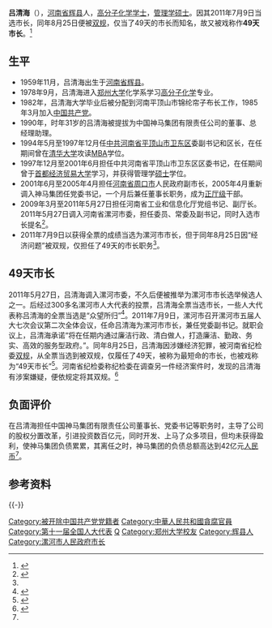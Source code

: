 {{Infobox_Person
|name=吕清海
|image_name=
|box_width=
|caption=
|occupation=[[河南省|河南省]][[漯河市|漯河市]]市长
|period=2011年7月9日至2011年8月25日
|birth_name=
|other_names=
|foreign_names=
|english_names=
|sex=男
|birth_date=1959年11月
|birth_place={{CHN}}[[河南省|河南省]][[辉县|辉县]]
|death_date=
|death_place=
|nationality={{PRC}}
|residence=
|language=
|height=
|weight=
|party=<del>{{CPC}}</del>（2011年被开除）
|religion=
|spouse=
|relatives=
|education=[[郑州大学|郑州大学]][[高分子化学|高分子化学]][[学士|学士]]<br/>[[首都经济贸易大学|首都经济贸易大学]][[管理学|管理学]][[硕士|硕士]]<br/>[[清华大学|清华大学]][[MBA|MBA]]
|past=
|work=
|awards=
}}
'''吕清海'''（{{bd|1959年|11月|catIdx=吕}}），[[河南省|河南省]][[辉县|辉县]]人，[[高分子化学|高分子化学]][[学士|学士]]，[[管理学|管理学]][[硕士|硕士]]。因其2011年7月9日当选市长，同年8月25日便被[[双规|双规]]，仅当了49天的市长而知名，故又被戏称作'''49天市长'''。<ref name="“49天市长”露出“全票当选”的羞">{{cite news
 |url = http://news.ifeng.com/opinion/gundong/detail_2011_09/16/9243379_0.shtml
 |title = “49天市长”露出“全票当选”的羞
 |publisher = 凤凰网
 |date = 2011年9月16日
 |accessdate = 2011年9月18日
 |archive-date = 2011年9月17日
 |archive-url = https://web.archive.org/web/20110917143936/http://news.ifeng.com/opinion/gundong/detail_2011_09/16/9243379_0.shtml
 |dead-url = no
 }}</ref>

==生平==
* 1959年11月，吕清海出生于[[河南省|河南省]][[辉县|辉县]]。
* 1978年9月，吕清海进入[[郑州大学|郑州大学]]化学系学习[[高分子化学|高分子化学]]专业。
* 1982年，吕清海大学毕业后被分配到河南平顶山市锦纶帘子布长工作，1985年3月加入[[中国共产党|中国共产党]]。
* 1990年，时年31岁的吕清海被提拔为中国神马集团有限责任公司的董事、总经理助理。
* 1994年5月至1997年12月任[[中共|中共]][[河南省|河南省]][[平顶山市|平顶山市]][[卫东区|卫东区]]委副书记和区长，在任期间曾在[[清华大学|清华大学]]攻读[[MBA|MBA]]学位。
* 1997年12月至2001年6月担任中共河南省平顶山市卫东区区委书记，在任期间曾于[[首都经济贸易大学|首都经济贸易大学]]学习，并获得管理学[[硕士|硕士]]学位。
* 2001年6月至2005年4月担任[[河南省|河南省]][[周口市|周口市]]人民政府副市长，2005年4月重新调入神马集团任党委书记，一个月后兼任董事长职务，成为[[正厅级|正厅级]]干部。
* 2009年3月至2011年5月27日担任河南省工业和信息化厅党组书记、副厅长。2011年5月27日调入河南省漯河市委，担任委员、常委及副书记，同时入选市长提名<ref name="新当选漯河市人民政府市长吕清海简介">{{cite news
 |url = http://www.lhtzb.cn/lhtz/64-19/19626.html
 |title = 新当选漯河市人民政府市长吕清海简介
 |publisher = 漯河统战网
 |date = 2011-07-11
 |access-date = 2011-09-18
 |archive-url = https://web.archive.org/web/20160304124422/http://www.lhtzb.cn/lhtz/64-19/19626.html
 |archive-date = 2016-03-04
 |dead-url = yes
 }}</ref>。
* 2011年7月9日以获得全票的成绩当选为漯河市市长，但于同年8月25日因“经济问题”被双规，仅担任了49天的市长职务<ref name="“49天市长”露出“全票当选”的羞"/>。

==49天市长==
2011年5月27日，吕清海调入漯河市委，不久后便被推举为漯河市市长选举候选人之一。后经过300多名漯河市人大代表的投票，吕清海全票当选市长，一些人大代表称吕清海的全票当选是“众望所归”<ref name="漯河市长吕清海">{{cite news
 |url = http://www.god8.org/content.asp?id=2205
 |title = 漯河市长吕清海
 |publisher = 神舟在线
 |date = 2011-09-17
 |access-date = 2011-09-18
 |archive-url = https://web.archive.org/web/20160304095137/http://www.god8.org/content.asp?id=2205
 |archive-date = 2016-03-04
 |dead-url = yes
 }}</ref>。2011年7月9日，漯河市召开漯河市五届人大七次会议第二次全体会议，任命吕清海为漯河市市长，兼任党委副书记。就职会议上，吕清海承诺“将在任期内通过廉洁行政、清白做人，打造廉洁、勤政、务实、高效的服务型政府。”。同年8月25日，吕清海因涉嫌经济犯罪，被河南省纪检委[[双规|双规]]，从全票当选到被双规，仅履任了49天，被称为最短命的市长，也被戏称为“49天市长”<ref name="49天市长 谁制造了漯河“短命市长”">{{cite news
 |url         = http://finance.gucheng.com/201109/1457429.shtml
 |title       = 49天市长 谁制造了漯河“短命市长”
 |publisher   = 股城网
 |date        = 2011年9月16日
 |deadurl     = yes
 |archiveurl  = https://web.archive.org/web/20110924054924/http://finance.gucheng.com/201109/1457429.shtml
 |archivedate = 2011年9月24日
 |accessdate  = 2011年9月18日
}}</ref>。河南省纪检委称纪检委在调查另一件经济案件时，发现的吕清海有涉案嫌疑，便依规定将其双规。<ref name="河南称查经济案时发现漯河原市长吕清海问题">{{cite news
 |url = http://www.chinanews.com/fz/2011/09-14/3327481.shtml
 |title = 河南称查经济案时发现漯河原市长吕清海问题
 |publisher = 中国新闻网
 |date = 2011年9月14日
 |accessdate = 2011年9月18日
 |archive-date = 2016年3月5日
 |archive-url = https://web.archive.org/web/20160305022526/http://www.chinanews.com/fz/2011/09-14/3327481.shtml
 |dead-url = no
 }}</ref>

==负面评价==
在吕清海担任中国神马集团有限责任公司董事长、党委书记等职务时，主导了公司的股权分置改革，引进投资数百亿元，同时开发、上马了众多项目，但均未获得盈利，使神马集团负债累累，其离任之时，神马集团的负债总额高达到42亿元[[人民币|人民币]]<ref name="漯河市长吕清海"/>。

==参考资料==
{{reflist}}
{{-}}
{{start box}}
{{s-gov|prc}}
{{s-before|[[祁金立|祁金立]]}}
{{s-title|[[漯河市人民政府|漯河市人民政府]]市长|2011年7月-9月}} 
{{s-after|[[曹存正|曹存正]]}}
{{end box}}

{{DEFAULTSORT:Lǚ Qīnghǎi}}
[[Category:被开除中国共产党党籍者|Category:被开除中国共产党党籍者]]
[[Category:中華人民共和國貪腐官員|Category:中華人民共和國貪腐官員]]
[[Category:第十一届全国人大代表|Category:第十一届全国人大代表]]
[[Category:呂姓|Q]]
[[Category:郑州大学校友|Category:郑州大学校友]]
[[Category:辉县人|Category:辉县人]]
[[Category:漯河市人民政府市长|Category:漯河市人民政府市长]]